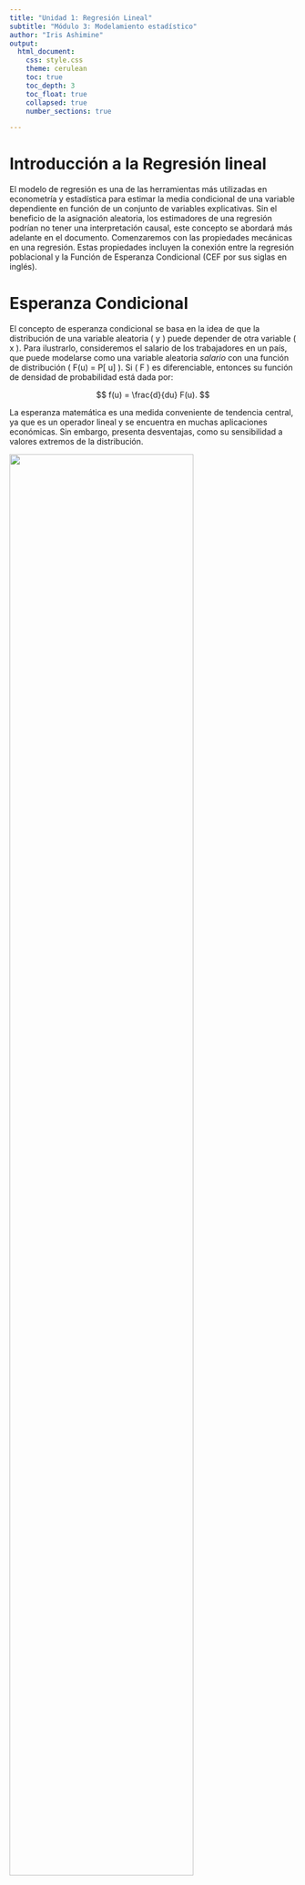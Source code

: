 ```yaml
---
title: "Unidad 1: Regresión Lineal"
subtitle: "Módulo 3: Modelamiento estadístico"
author: "Iris Ashimine"
output:
  html_document:
    css: style.css
    theme: cerulean
    toc: true
    toc_depth: 3
    toc_float: true
    collapsed: true
    number_sections: true

---
```


# Introducción a la Regresión lineal



El modelo de regresión es una de las herramientas más utilizadas en econometría y estadística para estimar la media condicional de una variable dependiente en función de un conjunto de variables explicativas. Sin el beneficio de la asignación aleatoria, los estimadores de una regresión podrían no tener una interpretación causal, este concepto se abordará más adelante en el documento. Comenzaremos con las propiedades mecánicas en una regresión. Estas propiedades incluyen la conexión entre la regresión poblacional y la Función de Esperanza Condicional (CEF por sus siglas en inglés). 



# Esperanza Condicional



El concepto de esperanza condicional se basa en la idea de que la distribución de una variable aleatoria \( y \) puede depender de otra variable \( x \). Para ilustrarlo, consideremos el salario de los trabajadores en un país, que puede modelarse como una variable aleatoria _salario_ con una función de distribución \( F(u) = P[\text{salario} \leq u] \). Si \( F \) es diferenciable, entonces su función de densidad de probabilidad está dada por:


$$
    f(u) = \frac{d}{du} F(u).
$$



La esperanza matemática es una medida conveniente de tendencia central, ya que es un operador lineal y se encuentra en muchas aplicaciones económicas. Sin embargo, presenta desventajas, como su sensibilidad a valores extremos de la distribución.

![](D:/Universidad/ESTADISTICAS/Clase 1-2/Distribución-densidad.png){width=80%}

## Definición de la Esperanza Condicional

¿Es igual la distribución de salario para todos los trabajadores o varía según las subclasificación de la población?  

Para responder esta pregunta y otras similares, podríamos comparar las distribuciones para diferentes grupos, por ejemplo: Hombres y mujeres. 


![](D:/Universidad/ESTADISTICAS/Clase 1-2/Wage_sex.png)


Es evidente que ambas son similares, pero la correspondiente a los hombres está ligeramente inclinada hacia la derecha. Para simplificar las comparaciones complejas entre distribuciones, podemos utilizar una medida más sencilla: La media o esperanza condicional.   

En nuestro ejemplo, la esperanza condicional del salario dado el género se define como:

\begin{aligned}

    &E[log(salario)|género=hombre]= 3.05  \\

    &E[log(salario)|género=mujer]= 2.81  \\

    &Diferencia = 3.05 -2.81 = 0.24 \\

\end{aligned}


Pero como sabemos existen una multitud de factores además del género que influyen los salarios, por lo que podemos escribir las variables condicionantes (independientes) como vectores en $R^k$:  

$$
x\equiv (x_1 \; x_2 \: x_3... x_k) \; donde\; cada\; i \; es \; una \; variable
$$

Entonces la esperanza condicional de la variable dependiente $y$ dado un vector de $K$ variables independientes $x$ es la media poblacional de$y$ manteniendo fijo los valores de $x$. 

$$
    E[y|x=h]=m(x)
$$

Esto significa que, cuando $x$ toma un valor específico $h$, el valor esperado de $y$ es $m(x)$, lo que se conoce como la **Función de Esperanza Condicional o CEF**.

## Propiedades de la Esperanza Condicional

Podemos descomponer \( y \) como:

$$
    y = E[y | x] + e
$$
donde el término de error \( e \) se define como:

$$
    e = y - E[y | x].
$$
Una propiedad clave es que el error tiene media condicional cero:

$$
    E[e | x] = 0.
$$
Tomamos la esperanza condicional de $x$ a ambos lados de $y = E[y|x] + e$_

$$
E[y|x]=E[E(y|x)+e|x]
$$
Debido a que $E[y|x]$ ya es una función de $x$, se puede tratar como una constante cuando se condiciona en $x$:

$$
E[y|x]=E[y|x]+E[e|x]\\
E[e|x]=0
$$

Adicionalmente, por Ley de Esperanzas Iteradas^[LEI establece que $E[E(y|x)]=E[y]$] también se cumple que:

$$
    E[e] = 0.
$$
Para ver esto, tomamos la esperanza incondicional a ambos lados de $y=E[y|x]+e$:

$$
E[y]=E[E(y|x)]+E[e]\; aplicamos \; LEI\\
E[y]=E[y]+E[e]\\
E[e]=0
$$

## Mejor Predictor en Términos de Mínimos Cuadrados

La función de esperanza condicional $E[y|x]$ es la mejor función en términos de minimizar el error cuadrático medio:

$$
  E[y | x] = \arg \min_{m(x)} E[(y - m(x))^2].
$$
Demostración: 

\begin{align*}
    E[(y - m(x))^2] =&  E\{[(y-E(y|x))-(m(x)-E(y|x))]^2\}\\
    =& E\{[(y-E(y|x))^2+(m(x)-E(y|x))^2]-2(y-E(y|x))(m(x)-E(y|x))\}\\
    =&E[(y-E(y|x))^2]+E[(m(x)-E(y|x))^2]\\
    \geq& E[(y-E(y|x))^2]
\end{align*}

- El término $2(y-E(y|x))(m(x)-E(y|x))$ se simplifica porque $(y-E(y|x)$ es el error condicional en $x$, y por lo demostrado previamente, es ortogonal a cualquier función de $x$.
- El término $E[(y-E(y|x))^2]$ no depende de $m(X)$, por lo que en la minimización va a desaparecer.
- Por tanto, $E[(m(x)-E(y|x))^2]$ se minimiza cuando $m(x)=E(y|x)$

Note cómo aún no hemos definido la forma funcional de $m(x)$.

# Regresión Lineal

Uno de los casos más utilizados es cuando la CEF es lineal en \( x \). En este caso, se escribe como:

\begin{equation}
    m(x) = x'\beta=\beta_0 + \beta_1 x_1 + \beta_2 x_2 + \dots + \beta_k x_k.
\end{equation}

donde:

\begin{equation}
    x = \begin{bmatrix} 1 & x_1 & x_2 & \dots & x_k \end{bmatrix}', \quad
    \beta = \begin{bmatrix} \beta_0 & \beta_1 & \dots & \beta_k \end{bmatrix}.
\end{equation}


## Derivación del Estimador $\beta$

Utilizando la condición de primer orden para minimizar el error cuadrático medio, se obtiene el estimador $\beta$:

\begin{align*}
&\arg \min_{b} E[(y- x'b)^2]\\
&CPO:\\
    &\frac{\delta E[(y-x'\beta)^2]}{\delta \beta}= 2E[x(y-x'\beta)]=0\\
    &\beta= E (x'x)^{-1}E(x'y)
\end{align*}

Para que \(E (x'x)^{-1} \) exista, la matriz \(E( x'x )\) debe ser invertible o no singular, lo que implica que no debe haber colinealidad perfecta entre los regresores.

Considerando el modelo de regresión más simple con $x\equiv(1 \; x_1)$ entonces $m(x)=\beta_0 + \beta_1x_1$.

Los coeficientes: 

\begin{align*}
    \beta_1=\frac{Cov(x_1y)}{Var(x_1)},\; y\\
    \beta_0 =E(y)-\beta_1E(x_1)
\end{align*}


## Supuestos: Regresión Poblacional

Para que el modelo de regresión tenga una interpretación válida, se deben cumplir ciertos supuestos:


  1.**Linealidad**

El modelo debe ser lineal en los parámetros, el término de error debe ingresar de manera aditiva y los coeficientes deben ser constantes para todas las observaciones.

  2.**Exogeneidad**

El término de error \( e \) debe tener esperanza condicional cero:

\begin{align*}
    E(e|x)=&E[(y-m(x))|x]\\
    = &E[y|x]-E[m(x)|x]\\
    =&m(x)-m(x)=0
\end{align*}

Esto implica que los regresores \( x \) no están correlacionados con el error, lo cual es crucial para la interpretación causal del modelo.


# Causalidad vs. Correlación


Supongamos que el proceso generador de datos es:

$$
    X = \gamma_0 + \gamma_1 e + \nu\\
    Y = \beta_0 + \beta_1 X + e
$$

Aquí, \( X \) es afectado por \( e \) y \( \nu \), mientras que \( Y \) es afectado por \( X \) y \( e \). Si bien \( X \) parece afectar \( Y \), la presencia del término \( e \) introduce un problema de endogeneidad.

```r
knitr::include_graphics('edogenous.png')
```

Para ilustrar esto, consideremos la relación entre salario mínimo y el crecimiento del empleo.   

![](D:/Universidad\ESTADISTICAS\Clase 1-2/spuriouswage.png){width=80%}

[De la página de Mackinac.org](https://www.mackinac.org/a-look-at-what-happens-after-minimum-wage-hikes-in-michigan)

El gráfico muestra la relación entre los cambios en el empleo y los cambios en la proporción de la fuerza laboral que gana el salario mínimo o menos. Parece haber una correlación negativa, ¿podemos interpretar esto diciendo que los salarios mínimos disminuyen el empleo?   

Esta gráfica muestra una **correlación**,  no necesariamente una relación causal, porque esta correlación negativa es consistente con diferentes relaciones causales. El trabajo del econometrista es justamente identificar cual es la correcta!


  1. Una variable omitida que afecta tanto \( X \) como \( Y \).

  2. La dirección de causalidad puede ser opuesta a la asumida.

  3. \( X \) y \( e \) están correlacionados, y es \( e \) el que realmente afecta \( Y \).

Si la opción 3 es la verdadera relación causal, entonces estaríamos viendo una relación espúrea entre el salario mínimo y el empleo. Si la opción 1 es la verdadera (el caso más realista) entonces la existencia de una o varias variables importantes no consideradas que afectan tanto al nivel de salarios como al empleo ocasionan que el efecto directo esté "contaminado". En el ejemplo podríamos pensar en la credibilidad institucional o el tipo de políticas aplicadas.   

Una página interesante para ver relaciones espúreas: [Tyler Vigen](https://tylervigen.com/spurious-correlations) 






